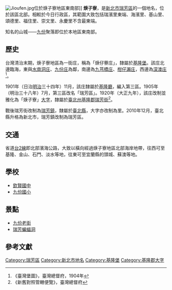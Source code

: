 {{noteTA
|1 = zh-cn:庄; zh-hk:庄; zh-tw:庄;
}}
[[File:Jioufen.jpg|thumb]]位於焿子寮地區東南部]]
'''焿子寮'''，是[[新北市|新北市]][[瑞芳區|瑞芳區]]的一個地名，位於該區北部。相較於今日行政區，其範圍大致包括瑞濱里東端、海濱里、基山里、頌德里、福住里、崇文里、永慶里不含最東端。

知名的山城——[[九份|九份]]聚落即位於本地區東南部。

==歷史==
台灣清治末期，焿子寮地區為一街庄，稱為「焿仔藔庄」，隸屬於[[基隆堡|基隆堡]]。該庄北邊臨海，東與[[水南洞庄|水南洞庄]]、[[九份庄|九份庄]]為鄰，南邊為[[九芎橋庄|九芎橋庄]]、[[柑仔瀨庄|柑仔瀨庄]]，西邊為[[深澳庄|深澳庄]]<ref>《臺灣堡圖》，臺灣總督府，1904年</ref>。

1901年（日治[[明治|明治]]三十四年）11月，該庄隸屬於[[基隆廳|基隆廳]]，編入第三區。1905年（明治三十八年）7月，第三區改名「瑞芳區」。1920年（大正九年），該庄改制並雅化為「焿子寮」[[大字|大字]]，隸屬於[[臺北州|臺北州]][[基隆郡|基隆郡]][[瑞芳街|瑞芳街]]<ref>《新舊對照管轄便覽》，臺灣總督府</ref>。

戰後瑞芳街改制為[[瑞芳鎮|瑞芳鎮]]，隸屬於[[臺北縣|臺北縣]]，大字亦改制為里。2010年12月，臺北縣升格為新北市，瑞芳鎮改制為瑞芳區。

==交通==
省道[[台2線|台2線]]即北部濱海公路，大致以橫向經過焿子寮地區北部海岸地帶，往西可至基隆、金山、石門、淡水等地，往東可至宜蘭縣的頭城、蘇澳等地。

==學校==
*[[欽賢國中|欽賢國中]]
*[[九份國小|九份國小]]

==景點==
*[[九份老街|九份老街]]
*[[瑞芳蝙蝠洞|瑞芳蝙蝠洞]]

==參考文獻==
{{reflist}}

{{基隆郡}}

[[Category:瑞芳區|Category:瑞芳區]]
[[Category:新北市地名|Category:新北市地名]]
[[Category:基隆堡|Category:基隆堡]]
[[Category:基隆郡大字|Category:基隆郡大字]]